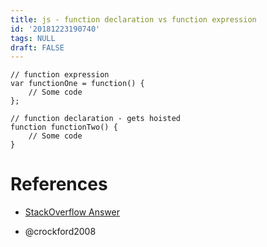 ```yaml
---
title: js - function declaration vs function expression
id: '20181223190740'
tags: NULL
draft: FALSE
---
```


```node
// function expression
var functionOne = function() {
    // Some code
}; 

// function declaration - gets hoisted
function functionTwo() {
    // Some code
}
```

# References

+ [StackOverflow Answer](https://stackoverflow.com/questions/336859/var-functionname-function-vs-function-functionname)

+ @crockford2008
